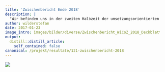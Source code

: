 ```yaml
---
title: 'Zwischenbericht Ende 2018'
description: |
  'Wir befinden uns in der zweiten Halbzeit der umsetzungsorientierten Projektphase 2. Bis Ende 2018 konnten bereits einige Projektziele übertroffen werden. Beispielsweise sind schon 315 von total 300 projektierten Klein- und Grossstrukturen umgesetzt worden! Doch es gilt noch andere Ziele zu erreichen und ohnehin ist das Potential vorhanden, mehr zu realisieren als geplant.  Überzeugen Sie sich selbst anhand der  Fakten und Impressionen und wagen sie mit uns den Ausblick auf das Jahr 2019. Download Zwischenbericht 2018  '
author: wilderstefan
date: 2017-01-23
image_intro: images/bilder/diverse/Zwischenbericht_WiCoZ_2018_Deckblatt.jpg
output:
  distill::distill_article:
    self_contained: false
canonical: /projekt/resultate/121-zwischenbericht-2018
---
```


![](images/bilder/diverse/Zwischenbericht_WiCoZ_2018_Deckblatt.jpg) <!--image_intro-->



<!--http://wieselundco.ch/projekt/resultate/121-zwischenbericht-2018-->
